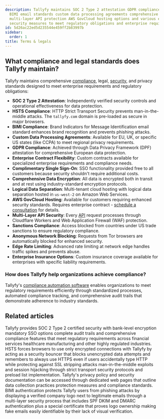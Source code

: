 ```yaml
---
description: Tallyfy maintains SOC 2 Type 2 attestation GDPR compliance HSTS security
  BIMI email standards custom data processing agreements comprehensive encryption
  multi-layer API protection AWS GovCloud hosting options and various enterprise-grade
  security measures to meet regulatory obligations and enterprise requirements.
id: 5d26ac22ed5d235544e459ff2b83997b
sidebar:
  order: 1
title: Terms & legals
---
```


## What compliance and legal standards does Tallyfy maintain?

Tallyfy maintains comprehensive [compliance](/products/pro/compliance/), legal, [security](/products/pro/compliance/), and privacy standards designed to meet enterprise requirements and regulatory obligations:

* **SOC 2 Type 2 Attestation**: Independently verified security controls and operational effectiveness for data protection.
* **HSTS Compliance**: HTTP Strict Transport Security prevents man-in-the-middle attacks. The `tallyfy.com` domain is pre-loaded as secure in major browsers.
* **BIMI Compliance**: Brand Indicators for Message Identification email standard enhances brand recognition and prevents phishing attacks.
* **Custom Data Processing Agreements**: Available for EU, UK, or specific US states (like CCPA) to meet regional privacy requirements.
* **GDPR Compliance**: Achieved through Data Privacy Framework (DPF) attestation for comprehensive European data protection.
* **Enterprise Contract Flexibility**: Custom contracts available for specialized enterprise requirements and compliance needs.
* **Complimentary Single Sign-On**: SSO functionality provided free to all customers because security shouldn't require additional costs.
* **Comprehensive Data Encryption**: All data is encrypted both in transit and at rest using industry-standard encryption protocols.
* **Logical Data Separation**: Multi-tenant cloud hosting with logical data separation hosted in `us-west-2` on Amazon Web Services.
* **AWS GovCloud Hosting**: Available for customers requiring enhanced security standards. Requires enterprise contract - [schedule a consultation](https://tallyfy.com/booking/) for details.
* **Multi-Layer API Security**: Every [API](/products/pro/integrations/open-api/) request processes through Cloudflare Workers and Web Application Firewall (WAF) protection.
* **Sanctions Compliance**: Access blocked from countries under US trade sanctions to ensure regulatory compliance.
* **Anonymous Network Blocking**: Requests from Tor browsers are automatically blocked for enhanced security.
* **Edge Rate Limiting**: Advanced rate limiting at network edge handles traffic spikes and prevents abuse.
* **Enterprise Insurance Options**: Custom insurance coverage available for enterprises with specific liability requirements.

### How does Tallyfy help organizations achieve compliance?

Tallyfy's [compliance automation software](https://tallyfy.com/solutions/compliance-automation-software/) enables organizations to meet regulatory requirements efficiently through standardized processes, automated compliance tracking, and comprehensive audit trails that demonstrate adherence to industry standards.


<PageTree />


## Related articles
<CardGrid>
<LinkTitleCard header="<b>Pro > Compliance</b>" href="/products/pro/compliance/" > Tallyfy provides SOC 2 Type 2 certified security with bank-level encryption mandatory SSO options complete audit trails and comprehensive compliance features that meet regulatory requirements across financial services healthcare manufacturing and other highly regulated industries. </LinkTitleCard>
<LinkTitleCard header="<b>Compliance > Understanding HSTS compliance</b>" href="/products/pro/compliance/hsts-compliance/" > HSTS forces browsers to use only encrypted connections with Tallyfy by acting as a security bouncer that blocks unencrypted data attempts and remembers to always use HTTPS even if users accidentally type HTTP while protecting against SSL stripping attacks man-in-the-middle exploits and session hijacking through strict transport security protocols and preload list implementation. </LinkTitleCard>
<LinkTitleCard header="<b>Terms Legals > Tallyfy's privacy policy</b>" href="/products/pro/miscellaneous/terms-legals/where-can-i-find-tallyfys-privacy-policy/" > Tallyfy's privacy policy and security documentation can be accessed through dedicated web pages that outline data collection practices protection measures and compliance standards. </LinkTitleCard>
<LinkTitleCard header="<b>Compliance > Understanding BIMI compliance</b>" href="/products/pro/compliance/bimi-compliance/" > BIMI authentication protects Tallyfy users from phishing attacks by displaying a verified company logo next to legitimate emails through a multi-layer security process that includes SPF DKIM and DMARC authentication plus a special certificate that proves logo ownership making fake emails easily identifiable by their lack of visual verification. </LinkTitleCard>
</CardGrid>